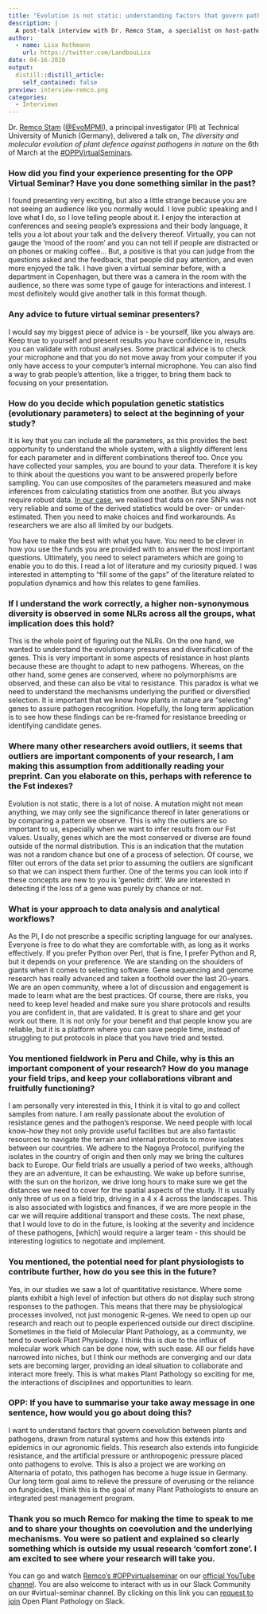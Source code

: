 ```yaml
---
title: "Evolution is not static: understanding factors that govern pathogen-host diversity"
description: |
  A post-talk interview with Dr. Remco Stam, a specialist on host-pathogen genetic diversity and (co)evolution. Remco is a forward-thinking researcher, with a humble yet passionate approach to understanding (co)evolution between host plants and their pathogens.
author:
  - name: Lisa Rothmann
    url: https://twitter.com/LandbouLisa
date: 04-16-2020
output:
  distill::distill_article:
    self_contained: false
preview: interview-remco.png
categories:
  - Interviews
---
```


Dr. [Remco Stam](http://www.remcostam.com/) ([@EvoMPMI](https://twitter.com/EvoMPMI)), a principal investigator (PI) at Technical University of Munich (Germany), delivered a talk on, _The diversity and molecular evolution of plant defence against pathogens in nature_ on the 6th of March at the [#OPPVirtualSeminars](https://openplantpathology.org/virtual_seminars/2020-04-06-remco-stam/).

### How did you find your experience presenting for the OPP Virtual Seminar? Have you done something similar in the past?  

I found presenting very exciting, but also a little strange because you are not seeing an audience like you normally would. I love public speaking and I love what I do, so I love telling people about it. I enjoy the interaction at conferences and seeing people's expressions and their body language, it tells you a lot about your talk and the delivery thereof. Virtually, you can not gauge the 'mood of the room' and you can not tell if people are distracted or on phones or making coffee... But, a positive is that you can judge from the questions asked and the feedback, that people did pay attention, and even more enjoyed the talk. I have given a virtual seminar before, with a department in Copenhagen, but there was a camera in the room with the audience, so there was some type of gauge for interactions and interest. I most definitely would give another talk in this format though.

### Any advice to future virtual seminar presenters?  

I would say my biggest piece of advice is - be yourself, like you always are. Keep true to yourself and present results you have confidence in, results you can validate with robust analyses. Some practical advice is to check your microphone and that you do not move away from your computer if you only have access to your computer's internal microphone. You can also find a way to grab people's attention, like a trigger, to bring them back to focusing on your presentation.


### How do you decide which population genetic statistics (evolutionary parameters) to select at the beginning of your study?

It is key that you can include all the parameters, as this provides the best opportunity to understand the whole system, with a slightly different lens for each parameter and in different combinations thereof too. Once you have collected your samples, you are bound to your data. Therefore it is key to think about the questions you want to be answered properly before sampling. You can use composites of the parameters measured and make inferences from calculating statistics from one another. But you always require robust data. [In our case](https://nph.onlinelibrary.wiley.com/doi/abs/10.1111/nph.16017), we realised that data on rare SNPs was not very reliable and some of the derived statistics would be over- or under-estimated. Then you need to make choices and find workarounds. As researchers we are also all limited by our budgets.

You have to make the best with what you have. You need to be clever in how you use the funds you are provided with to answer the most important questions. Ultimately, you need to select parameters which are going to enable you to do this. I read a lot of literature and my curiosity piqued. I was interested in attempting to "fill some of the gaps" of the literature related to population dynamics and how this relates to gene families.

### If I understand the work correctly, a higher non-synonymous diversity is observed in some NLRs across all the groups, what implication does this hold?

This is the whole point of figuring out the NLRs. On the one hand, we wanted to understand the evolutionary pressures and diversification of the genes. This is very important in some aspects of resistance in host plants because these are thought to adapt to new pathogens. Whereas, on the other hand, some genes are conserved, where no polymorphisms are observed, and these can also be vital to resistance. This paradox is what we need to understand the mechanisms underlying the purified or diversified selection. It is important that we know how plants in nature are "selecting" genes to assure pathogen recognition. Hopefully, the long term application is to see how these findings can be re-framed for resistance breeding or identifying candidate genes.

### Where many other researchers avoid outliers, it seems that outliers are important components of your research, I am making this assumption from additionally reading your preprint. Can you elaborate on this, perhaps with reference to the Fst indexes?

Evolution is not static, there is a lot of noise. A mutation might not mean anything, we may only see the significance thereof in later generations or by comparing a pattern we observe. This is why the outliers are so important to us, especially when we want to infer results from our Fst values. Usually, genes which are the most conserved or diverse are found outside of the normal distribution. This is an indication that the mutation was not a random chance but one of a process of selection. Of course, we filter out errors of the data set prior to assuming the outliers are significant so that we can inspect them further. One of the terms you can look into if these concepts are new to you is 'genetic drift'. We are interested in detecting if the loss of a gene was purely by chance or not.

### What is your approach to data analysis and analytical workflows?

As the PI, I do not prescribe a specific scripting language for our analyses. Everyone is free to do what they are comfortable with, as long as it works effectively. If you prefer Python over Perl, that is fine, I prefer Python and R, but it depends on your preference. We are standing on the shoulders of giants when it comes to selecting software. Gene sequencing and genome research has really advanced and taken a foothold over the last 20-years. We are an open community, where a lot of discussion and engagement is made to learn what are the best practices. Of course, there are risks, you need to keep level headed and make sure you share protocols and results you are confident in, that are validated. It is great to share and get your work out there. It is not only for your benefit and that people know you are reliable, but it is a platform where you can save people time, instead of struggling to put protocols in place that you have tried and tested.

### You mentioned fieldwork in Peru and Chile, why is this an important component of your research? How do you manage your field trips, and keep your collaborations vibrant and fruitfully functioning?

I am personally very interested in this, I think it is vital to go and collect samples from nature. I am really passionate about the evolution of resistance genes and the pathogen's response. We need people with local know-how they not only provide useful facilities but are also fantastic resources to navigate the terrain and internal protocols to move isolates between our countries. We adhere to the Nagoya Protocol, purifying the isolates in the country of origin and then only may we bring the cultures back to Europe. Our field trials are usually a period of two weeks, although they are an adventure, it can be exhausting. We wake up before sunrise, with the sun on the horizon, we drive long hours to make sure we get the distances we need to cover for the spatial aspects of the study. It is usually only three of us on a field trip, driving in a 4 x 4 across the landscapes. This is also associated with logistics and finances, if we are more people in the car we will require additional transport and these costs. The next phase, that I would love to do in the future, is looking at the severity and incidence of these pathogens, [which] would require a larger team - this should be interesting logistics to negotiate and implement.

### You mentioned, the potential need for plant physiologists to contribute further, how do you see this in the future?

Yes, in our studies we saw a lot of quantitative resistance. Where some plants exhibit a high level of infection but others do not display such strong responses to the pathogen. This means that there may be physiological processes involved, not just monogenic R-genes. We need to open up our research and reach out to people experienced outside our direct discipline. Sometimes in the field of Molecular Plant Pathology, as a community, we tend to overlook Plant Physiology. I think this is due to the influx of molecular work which can be done now, with such ease. All our fields have narrowed into niches, but I think our methods are converging and our data sets are becoming larger, providing an ideal situation to collaborate and interact more freely. This is what makes Plant Pathology so exciting for me, the interactions of disciplines and opportunities to learn.

### OPP: If you have to summarise your take away message in one sentence, how would you go about doing this?

I want to understand factors that govern coevolution between plants and pathogens, drawn from natural systems and how this extends into epidemics in our agronomic fields. This research also extends into fungicide resistance, and the artificial pressure or anthropogenic pressure placed onto pathogens to evolve. This is also a project we are working on Alternaria of potato, this pathogen has become a huge issue in Germany. Our long term goal aims to relieve the pressure of overusing or the reliance on fungicides, I think this is the goal of many Plant Pathologists to ensure an integrated pest management program.

### Thank you so much Remco for making the time to speak to me and to share your thoughts on coevolution and the underlying mechanisms. You were so patient and explained so clearly something which is outside my usual research 'comfort zone'. I am excited to see where your research will take you.

You can go and watch [Remco's #OPPvirtualseminar](https://www.youtube.com/watch?v=xaUz_68jwHk&feature=youtu.be) on our [official YouTube channel](https://www.youtube.com/channel/UCo-1ijIA_nECqzwzeW2X9RA?view_as=subscriber). You are also welcome to interact with us in our Slack Community on our #virtual-seminar channel. By clicking on this link you can [request to join](https://communityinviter.com/apps/openplantpathology/open-plant-pathology) Open Plant Pathology on Slack.






